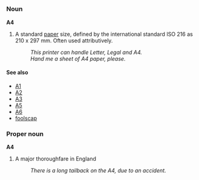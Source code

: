 =={{En}}==
===Noun===
'''A4'''

# A standard [[paper]] size, defined by the international standard ISO 216 as 210 x 297 mm.  Often used attributively.
#: ''This printer can handle Letter, Legal and A4.''
#: ''Hand me a sheet of A4 paper, please.''

====See also====
*[[A1]]
*[[A2]]
*[[A3]]
*[[A5]]
*[[A6]]
*[[foolscap]]

===Proper noun===
'''A4'''

# A major thoroughfare in England
#: ''There is a long tailback on the A4, due to an accident.''